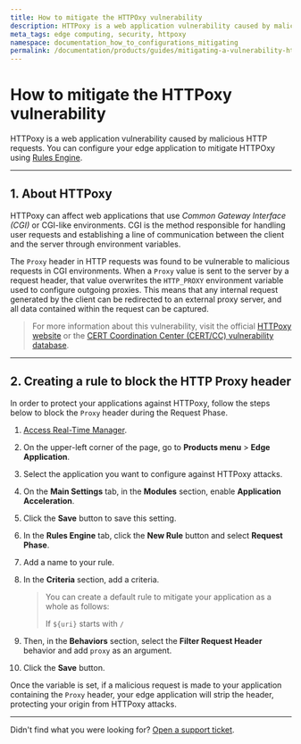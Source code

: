 ```yaml
---
title: How to mitigate the HTTPOxy vulnerability
description: HTTPoxy is a web application vulnerability caused by malicious HTTP requests. Learn how to protect your application from attacks using Azion Rules Engine.
meta_tags: edge computing, security, httpoxy
namespace: documentation_how_to_configurations_mitigating
permalink: /documentation/products/guides/mitigating-a-vulnerability-httpoxy/
---
```


# How to mitigate the HTTPoxy vulnerability

HTTPoxy is a web application vulnerability caused by malicious HTTP requests. You can configure your edge application to mitigate HTTPOxy using [Rules Engine](/en/documentation/products/edge-application/rules-engine/).

---

## 1. About HTTPoxy

HTTPoxy can affect web applications that use *Common Gateway Interface (CGI)* or CGI-like environments. CGI is the method responsible for handling user requests and establishing a line of communication between the client and the server through environment variables.

The `Proxy` header in HTTP requests was found to be vulnerable to malicious requests in CGI environments. When a `Proxy` value is sent to the server by a request header, that value overwrites the `HTTP_PROXY` environment variable used to configure outgoing proxies. This means that any internal request generated by the client can be redirected to an external proxy server, and all data contained within the request can be captured.

> For more information about this vulnerability, visit the official [HTTPoxy website](https://httpoxy.org/) or the [CERT Coordination Center (CERT/CC) vulnerability database](https://www.kb.cert.org/vuls/id/797896).

---

## 2. Creating a rule to block the HTTP Proxy header

In order to protect your applications against HTTPoxy, follow the steps below to block the `Proxy` header during the Request Phase.

1. [Access Real-Time Manager](https://manager.azion.com).
2. On the upper-left corner of the page, go to **Products menu** > **Edge Application**.
3. Select the application you want to configure against HTTPoxy attacks.
4. On the **Main Settings** tab, in the **Modules** section, enable **Application Acceleration**.
5. Click the **Save** button to save this setting.
6. In the **Rules Engine** tab, click the **New Rule** button and select **Request Phase**.
7. Add a name to your rule.
8. In the **Criteria** section, add a criteria.

    > You can create a default rule to mitigate your application as a whole as follows:
    >
    > If `${uri}` starts with `/`

9. Then, in the **Behaviors** section, select the **Filter Request Header** behavior and add `proxy` as an argument.
10. Click the **Save** button.

Once the variable is set, if a malicious request is made to your application containing the `Proxy` header, your edge application will strip the header, protecting your origin from HTTPoxy attacks.

---

Didn't find what you were looking for? [Open a support ticket](https://tickets.azion.com/).
